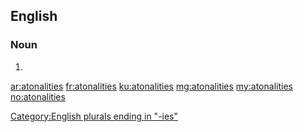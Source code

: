 ==English==

===Noun===
{{head|en|noun plural form}}

# {{plural of|atonality|lang=en}}

[[Category:English plurals ending in "-ies"]]

[[ar:atonalities]]
[[fr:atonalities]]
[[ku:atonalities]]
[[mg:atonalities]]
[[my:atonalities]]
[[no:atonalities]]
